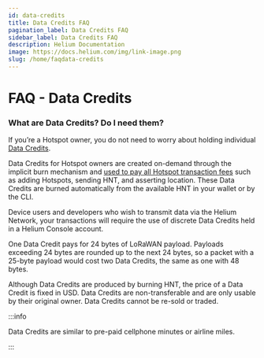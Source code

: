 ```yaml
---
id: data-credits
title: Data Credits FAQ
pagination_label: Data Credits FAQ
sidebar_label: Data Credits FAQ
description: Helium Documentation
image: https://docs.helium.com/img/link-image.png
slug: /home/faqdata-credits
---
```


# FAQ - Data Credits

### What are Data Credits? Do I need them?

If you’re a Hotspot owner, you do not need to worry about holding individual
[Data Credits](/hnt-token#data-credits-and-burn-and-mint-economics).

Data Credits for Hotspot owners are created on-demand through the implicit burn mechanism and
[used to pay all Hotspot transaction fees](/iot-transaction-fees/#transaction-fees) such as adding
Hotspots, sending HNT, and asserting location. These Data Credits are burned automatically from the
available HNT in your wallet or by the CLI.

Device users and developers who wish to transmit data via the Helium Network, your transactions will
require the use of discrete Data Credits held in a Helium Console account.

One Data Credit pays for 24 bytes of LoRaWAN payload. Payloads exceeding 24 bytes are rounded up to
the next 24 bytes, so a packet with a 25-byte payload would cost two Data Credits, the same as one
with 48 bytes.

Although Data Credits are produced by burning HNT, the price of a Data Credit is fixed in USD. Data
Credits are non-transferable and are only usable by their original owner. Data Credits cannot be
re-sold or traded.

:::info

Data Credits are similar to pre-paid cellphone minutes or airline miles.

:::
